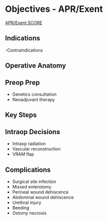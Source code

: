 # Objectives - APR/Exent

[APR/Exent SCORE](https://www.surgicalcore.org/modulecontent.aspx?id=162148)

## Indications

  -Contraindications

## Operative Anatomy

## Preop Prep

  - Genetics consultation
  - Neoadjuvant therapy

## Key Steps

## Intraop Decisions

  - Intraop radiation
  - Vascular reconstruction
  - VRAM flap

## Complications

  - Surgical site infection
  - Missed enterotomy
  - Perineal wound dehiscence
  - Abdominal wound dehiscence
  - Urethral injury
  - Beeding
  - Ostomy necrosis


